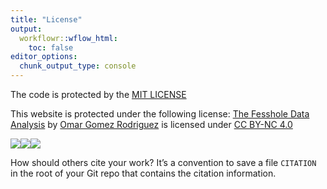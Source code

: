 ```yaml
---
title: "License"
output:
  workflowr::wflow_html:
    toc: false
editor_options:
  chunk_output_type: console
---
```


The code is protected by the [MIT LICENSE](LICENSE.md)

This website is protected under the following license:
[The Fesshole Data Analysis](https://ogorodriguez.github.io/03_the-fesshole/) by [Omar Gomez Rodriguez](https://github.com/ogorodriguez) is licensed under [CC BY-NC 4.0](https://creativecommons.org/licenses/by-nc/4.0/?ref=chooser-v1)

![](https://chooser-beta.creativecommons.org/img/cc.7a093a7d.svg)![](https://chooser-beta.creativecommons.org/img/by.f6aa22c4.svg)![](https://chooser-beta.creativecommons.org/img/nc.8c3b7ea6.svg)


How should others cite your work? It's a convention to save a file `CITATION`
in the root of your Git repo that contains the citation information.
